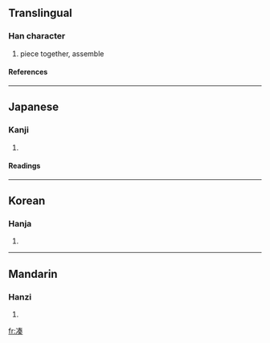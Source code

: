 {{see|湊}}

==Translingual==
===Han character===
{{Han char|rn=15|rad=冫|as=09|sn=11|four=|canj=戈一手大大 (IMQKK)}}
# piece together, assemble
====References====
{{Han ref|kx=0133.091|dkj=01683|dj=0297.140|hdz=10299.140|uh=51D1|ud=20945}}
----
==Japanese==
===Kanji===
{{ja-kanji|grade=|rs=冫09}}
# {{defn|Japanese}}
====Readings====
{{ja-readings|on=[[そう]] (sō)|kun=[[みなと]] (minato), [[あつまる]] (atsumaru)}}
----
==Korean==
===Hanja===
{{ko-hanja|hangeul=주|rv=ju|mr=chu}}
# {{defn|Korean}}
----
==Mandarin==
===Hanzi===
{{cmn-hanzi|tra=湊|pin=[[còu]] (cou4)|wg=ts'ou<sup>4</sup>}}
# {{defn|Mandarin}}

[[fr:凑]]
